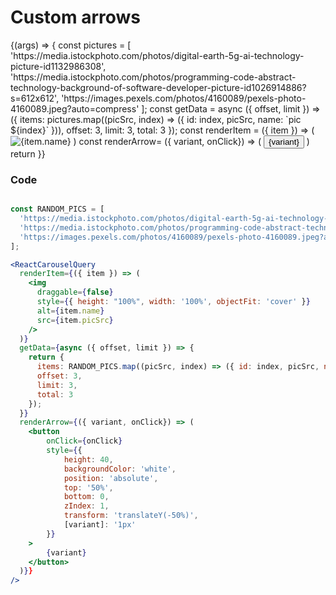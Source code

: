 
<Meta title="Docs/3 - Custom arrows" component={ReactCarouselQuery} />

# Custom arrows

<Canvas>
  <Story name="Basic">
    {(args) => {
      const pictures = [
        'https://media.istockphoto.com/photos/digital-earth-5g-ai-technology-picture-id1132986308',
        'https://media.istockphoto.com/photos/programming-code-abstract-technology-background-of-software-developer-picture-id1026914886?s=612x612',
        'https://images.pexels.com/photos/4160089/pexels-photo-4160089.jpeg?auto=compress'
      ];
      const getData = async ({ offset, limit }) =>
        ({ items: pictures.map((picSrc, index) => ({ id: index, picSrc, name: `pic ${index}` })), offset: 3, limit: 3, total: 3 });
      const renderItem = ({ item }) => (
        <img
          draggable={false}
          style={{ height: "100%", width: '100%', objectFit: 'cover' }}
          alt={item.name}
          src={item.picSrc}
        />
      )
      const renderArrow= ({ variant, onClick}) => (
        <button
            onClick={onClick}
            style={{
                height: 40,
                backgroundColor: 'white',
                position: 'absolute',
                top: '50%',
                bottom: 0,
                zIndex: 1,
                transform: 'translateY(-50%)',
                [variant]: '1px'
            }}
        >
            {variant}
        </button>
      )
      return <ReactCarouselQuery renderItem={renderItem} getData={getData} renderArrow={renderArrow} />
    }}
   </Story>
</Canvas>

### Code

```jsx

const RANDOM_PICS = [
  'https://media.istockphoto.com/photos/digital-earth-5g-ai-technology-picture-id1132986308',
  'https://media.istockphoto.com/photos/programming-code-abstract-technology-background-of-software-developer-picture-id1026914886',
  'https://images.pexels.com/photos/4160089/pexels-photo-4160089.jpeg?auto=compress'
];

<ReactCarouselQuery
  renderItem={({ item }) => (
    <img
      draggable={false}
      style={{ height: "100%", width: '100%', objectFit: 'cover' }}
      alt={item.name}
      src={item.picSrc}
    />
  )}
  getData={async ({ offset, limit }) => {
    return {
      items: RANDOM_PICS.map((picSrc, index) => ({ id: index, picSrc, name: `pic ${index}` })),
      offset: 3,
      limit: 3,
      total: 3
    });
  }}
  renderArrow={({ variant, onClick}) => (
    <button
        onClick={onClick}
        style={{
            height: 40,
            backgroundColor: 'white',
            position: 'absolute',
            top: '50%',
            bottom: 0,
            zIndex: 1,
            transform: 'translateY(-50%)',
            [variant]: '1px'
        }}
    >
        {variant}
    </button>
  )}}
/>
```
